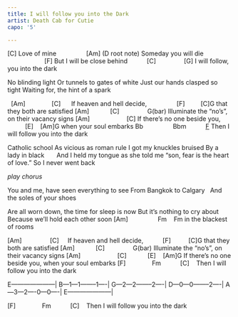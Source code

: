 ```yaml
---
title: I will follow you into the Dark
artist: Death Cab for Cutie
capo: '5'

---
```


[C]
Love of mine
                [Am] (D root note)
Someday you will die
                     [F]
But I will be close behind
          [C]                [G]
I will follow, you into the dark

No blinding light
Or tunnels to gates of white
Just our hands clasped so tight
Waiting for, the hint of a spark 

::: {.callout appearance="minimal"} 
  [Am]               [C]     
If heaven and hell decide,      
          [F]         [C]G
that they both are satisfied
[Am]            [C]                G(bar)
Illuminate the "no's", on their vacancy signs
[Am]                     [C]
If there's no one beside you,
          [E]    [Am]G
when your soul embarks
Bb                 Bbm           [F](C root note)
Then I will follow you into the dark
:::

Catholic school
As vicious as roman rule
I got my knuckles bruised 
By a lady in black
     
And I held my tongue 
as she told me "son, fear is the heart of love." 
So I never went back

*play chorus*

You and me, have seen everything to see
From Bangkok to Calgary  
And the soles of your shoes
 
Are all worn down, the time for sleep is now
But it's nothing to cry about  
Because we'll hold each other soon
[Am]                 Fm    Fm
in the blackest of rooms 

[Am]                [C]    
If heaven and hell decide, 
          [F]          [C]G
that they both are satisfied
[Am]            [C]                G(bar)
Illuminate the "no's", on their vacancy signs
[Am]                     [C]            [E]    [Am]G
If there's no one beside you, when your soul embarks
[F]               Fm           [C]   
Then I will follow you into the dark

E---------------------|
B---1---1--------1----|
G---2---2--------2----|
D---0---0--------2----|
A---3---2----0---0----|
E---------------------|

[F]               Fm           [C]   
Then I will follow you into the dark


